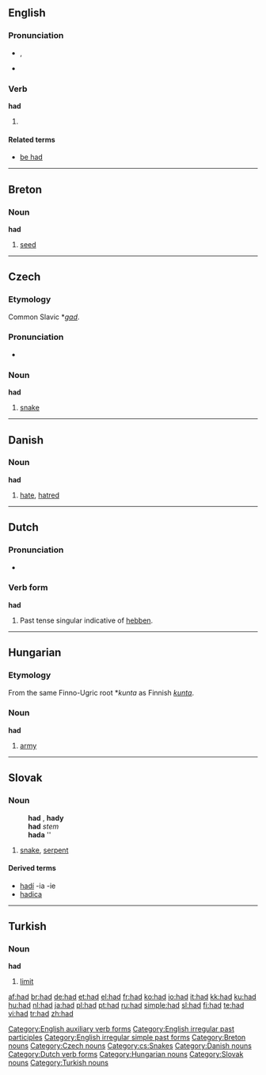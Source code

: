 {{see|haad}}

==English==

{{rank|it|for|as|16|had|you|not|be}}

===Pronunciation===
*{{IPA|/hæd/}}, {{SAMPA|/h{d/}}
*{{audio|en-us-had.ogg|Audio (US)}}
*:{{rhymes|æd}}

===Verb===
'''had'''
#{{past of|''[[have]]''}}

====Related terms====
*[[be had]]

[[Category:English auxiliary verb forms]]
[[Category:English irregular past participles]]
[[Category:English irregular simple past forms]]

----

==Breton==

===Noun===
'''had'''

# [[seed]]

[[Category:Breton nouns]]

----

==Czech==

===Etymology===
Common Slavic *''[[gad]]''.

===Pronunciation===
*{{audio|Cs-had.ogg|audio}}

===Noun===
'''had''' {{m}}

# [[snake]]

[[Category:Czech nouns]]
[[Category:cs:Snakes]]

----

==Danish==

===Noun===
'''had'''

# [[hate]], [[hatred]]

[[Category:Danish nouns]]

----

==Dutch==

===Pronunciation===
*{{IPA|/'hat/}}

===Verb form===
'''had'''

# Past tense singular indicative of [[hebben]].

[[Category:Dutch verb forms]]

----

==Hungarian==

===Etymology===
From the same Finno-Ugric root *''kunta'' as Finnish ''[[kunta]]''.

===Noun===
'''had'''

#[[army]]

[[Category:Hungarian nouns]]

----

==Slovak==

===Noun===
:'''had''' {{m}}, '''hady''' {{p}}
:'''had''' ''stem''
:'''hada''' ''{{gensg}}
:{{decpat}} {{dub}}

#[[snake]], [[serpent]]

====Derived terms====
*[[hadí]] -ia -ie
*[[hadica#Slovak|hadica]] {{f}}

[[Category:Slovak nouns]]

----

==Turkish==

===Noun===
'''had'''

# [[limit]]

[[Category:Turkish nouns]]

[[af:had]]
[[br:had]]
[[de:had]]
[[et:had]]
[[el:had]]
[[fr:had]]
[[ko:had]]
[[io:had]]
[[it:had]]
[[kk:had]]
[[ku:had]]
[[hu:had]]
[[nl:had]]
[[ja:had]]
[[pl:had]]
[[pt:had]]
[[ru:had]]
[[simple:had]]
[[sl:had]]
[[fi:had]]
[[te:had]]
[[vi:had]]
[[tr:had]]
[[zh:had]]